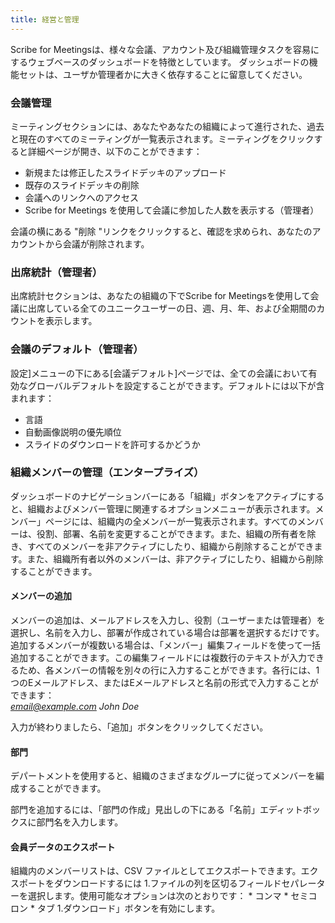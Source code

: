 ```yaml
---
title: 経営と管理
---
```



Scribe for Meetingsは、様々な会議、アカウント及び組織管理タスクを容易にするウェブベースのダッシュボードを特徴としています。
ダッシュボードの機能セットは、ユーザか管理者かに大きく依存することに留意してください。

### 会議管理

ミーティングセクションには、あなたやあなたの組織によって進行された、過去と現在のすべてのミーティングが一覧表示されます。ミーティングをクリックすると詳細ページが開き、以下のことができます：
* 新規または修正したスライドデッキのアップロード
* 既存のスライドデッキの削除
* 会議へのリンクへのアクセス
* Scribe for Meetings を使用して会議に参加した人数を表示する（管理者）

会議の横にある "削除 "リンクをクリックすると、確認を求められ、あなたのアカウントから会議が削除されます。

### 出席統計（管理者）

出席統計セクションは、あなたの組織の下でScribe for Meetingsを使用して会議に出席している全てのユニークユーザーの日、週、月、年、および全期間のカウントを表示します。

### 会議のデフォルト（管理者）

設定]メニューの下にある[会議デフォルト]ページでは、全ての会議において有効なグローバルデフォルトを設定することができます。デフォルトには以下が含まれます：
* 言語
* 自動画像説明の優先順位
* スライドのダウンロードを許可するかどうか

### 組織メンバーの管理（エンタープライズ）

ダッシュボードのナビゲーションバーにある「組織」ボタンをアクティブにすると、組織およびメンバー管理に関連するオプションメニューが表示されます。メンバー」ページには、組織内の全メンバーが一覧表示されます。すべてのメンバーは、役割、部署、名前を変更することができます。また、組織の所有者を除き、すべてのメンバーを非アクティブにしたり、組織から削除することができます。また、組織所有者以外のメンバーは、非アクティブにしたり、組織から削除することができます。

#### メンバーの追加

メンバーの追加は、メールアドレスを入力し、役割（ユーザーまたは管理者）を選択し、名前を入力し、部署が作成されている場合は部署を選択するだけです。
追加するメンバーが複数いる場合は、「メンバー」編集フィールドを使って一括追加することができます。この編集フィールドには複数行のテキストが入力できるため、各メンバーの情報を別々の行に入力することができます。各行には、1つのEメールアドレス、またはEメールアドレスと名前の形式で入力することができます：  
*email@example.com John Doe*

入力が終わりましたら、「追加」ボタンをクリックしてください。 

#### 部門

デパートメントを使用すると、組織のさまざまなグループに従ってメンバーを編成することができます。

部門を追加するには、「部門の作成」見出しの下にある「名前」エディットボックスに部門名を入力します。

#### 会員データのエクスポート

組織内のメンバーリストは、CSV ファイルとしてエクスポートできます。エクスポートをダウンロードするには
1.ファイルの列を区切るフィールドセパレーターを選択します。使用可能なオプションは次のとおりです：
    * コンマ
    * セミコロン
    * タブ
1.ダウンロード」ボタンを有効にします。

